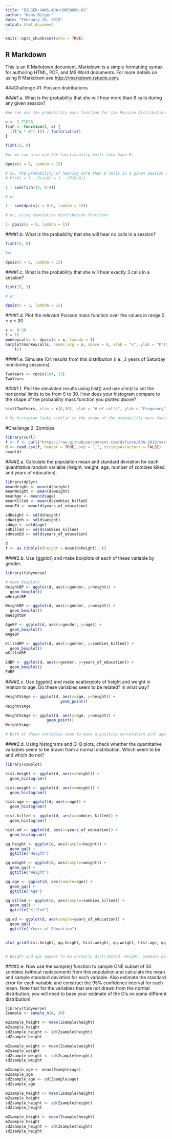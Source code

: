 ```yaml
---
title: "BILGER-HANS-ADA-HOMEWORK-02"
author: "Hans Bilger"
date: "February 26, 2019"
output: html_document
---
```


```r
knitr::opts_chunk$set(echo = TRUE)
```

## R Markdown

This is an R Markdown document. Markdown is a simple formatting syntax for authoring HTML, PDF, and MS Word documents. For more details on using R Markdown see <http://rmarkdown.rstudio.com>.


###Challenge #1: Poisson distributions

####1.a. What is the probability that she will hear more than 8 calls during any given session?
```r

#We can use the probability mass function for the Poisson distribution to determine this: 

e <- 2.71828
fish <- function(l, x) {
  ((l^x * e^(-l)) / factorial(x))
} 

fish(15, 8)

#or we can also use the functionality built into base R:

dpois(x = 8, lambda = 15)

```

```r

# So, the probability of hearing more than 8 calls in a given session should be:
# P(>8) = 1 - P(<=8) = 1 - (P(0:8))

1 - sum(fish(15, 0:8))          

# or

1 - sum(dpois(x = 0:8, lambda = 15))

# or, using cumulative distribution functions

1- ppois(q = 8, lambda = 15)


```

####1.b. What is the probability that she will hear no calls in a session?

```r

fish(15, 0)

#or

dpois(x = 0, lambda = 15)

```

####1.c. What is the probability that she will hear exactly 3 calls in a session?

```r

fish(15, 3)

# or

dpois(x = 3, lambda = 15)

```

####1.d. Plot the relevant Poisson mass function over the values in range 0 ≤ x ≤ 30

```r

x <- 0:30
l = 15
monkeycalls <- dpois(x = x, lambda = l)
barplot(monkeycalls, names.arg = x, space = 0, xlab = "x", ylab = "Pr(X = x)", main = paste0("Probability Mass Function\nlambda = ", 
    l))

```

####1.e. Simulate 104 results from this distribution (i.e., 2 years of Saturday monitoring sessions).

```r

TwoYears <- rpois(104, 15)
TwoYears

```

####1.f. Plot the simulated results using hist() and use xlim() to set the horizontal limits to be from 0 to 30. How does your histogram compare to the shape of the probability mass function you plotted above?

```r

hist(TwoYears, xlim = c(0,30), xlab = "# of calls", ylab = "Frequency", prob = TRUE)

# My histogram looks similar to the shape of the probability mass function plotted above, but the shape of the curve is not quite as smooth. I assume this is because the histogram is constructed from fewer observations.
```

#Challenge 2: Zombies

```r
library(curl)
f <- f <- curl("https://raw.githubusercontent.com/difiore/ADA-2019/master/zombies.csv")
d <- read.csv(f, header = TRUE, sep = ",", stringsAsFactors = FALSE)
head(d)
```

####2.a. Calculate the population mean and standard deviation for each quantitative random variable (height, weight, age, number of zombies killed, and years of education).

```r
library(dplyr)
meanHeight <- mean(d$height)
meanWeight <- mean(d$weight)
meanAge <- mean(d$age)
meanKilled <- mean(d$zombies_killed)
meanEd <- mean(d$years_of_education)

sdHeight <- sd(d$height)
sdWeigth <- sd(d$weight)
sdAge <- sd(d$age)
sdKilled <- sd(d$zombies_killed)
sdmeanEd <- sd(d$years_of_education)

d
f <- as.tibble(c(height = mean(d$height), ))
```

####2.b. Use {ggplot} and make boxplots of each of these variable by gender.
```r
library(tidyverse)

# mean boxplots
HeightBP <- ggplot(d, aes(x=gender, y=height)) + 
  geom_boxplot()
mHeightBP

WeightBP <- ggplot(d, aes(x=gender, y=weight)) + 
  geom_boxplot()
mWeightBP

AgeBP <- ggplot(d, aes(x=gender, y=age)) + 
  geom_boxplot()
mAgeBP

KilledBP <- ggplot(d, aes(x=gender, y=zombies_killed)) + 
  geom_boxplot()
mKilledBP

EdBP <- ggplot(d, aes(x=gender, y=years_of_education)) + 
  geom_boxplot()
EdBP

```

####2.c. Use {ggplot} and make scatterplots of height and weight in relation to age. Do these variables seem to be related? In what way?

```r
HeightVsAge <- ggplot(d, aes(x=age, y=height)) +
                        geom_point()
HeightVsAge

WeightVsAge <- ggplot(d, aes(x=age, y=weight)) +
                  geom_point()
WeightVsAge

# Both of these variables seem to have a positive correlation with age.
```

####2.d. Using histograms and Q-Q plots, check whether the quantitative variables seem to be drawn from a normal distribution. Which seem to be and which do not?

```r
library(cowplot)

hist.height <- ggplot(d, aes(x=height)) +
  geom_histogram()

hist.weight <- ggplot(d, aes(x=weight)) +
  geom_histogram()

hist.age <- ggplot(d, aes(x=age)) +
  geom_histogram()

hist.killed <- ggplot(d, aes(x=zombies_killed)) +
  geom_histogram()

hist.ed <- ggplot(d, aes(x=years_of_education)) +
  geom_histogram()

qq.height <- ggplot(d, aes(sample=height)) +
  geom_qq() +
  ggtitle("Height")

qq.weight <- ggplot(d, aes(sample=weight)) +
  geom_qq() +
  ggtitle("Weight")

qq.age <- ggplot(d, aes(sample=age)) +
  geom_qq() +
  ggtitle("Age")

qq.killed <- ggplot(d, aes(sample=zombies_killed)) +
  geom_qq() +
  ggtitle("Killed")

qq.ed <- ggplot(d, aes(sample=years_of_education)) +
  geom_qq() +
  ggtitle("Years of Education")


plot_grid(hist.height, qq.height, hist.weight, qq.weight, hist.age, qq.age, hist.killed, qq.killed, hist.ed, qq.ed)


# Weight and age appear to be normally distributed. Height, zombies_killed, and years_of_education appear not to be normally distributed.

```

####2.e. Now use the sample() function to sample ONE subset of 30 zombies (without replacement) from this population and calculate the mean and sample standard deviation for each variable. Also estimate the standard error for each variable and construct the 95% confidence interval for each mean. Note that for the variables that are not drawn from the normal distribution, you will need to base your estimate of the CIs on some different distribution!
```r
library(tidyverse)
Zsample <- sample_n(d, 30)

mZsample_height <- mean(Zsample$height)
mZsample_height
sdZsample_height <- sd(Zsample$height)
sdZsample_height

mZsample_weight <- mean(Zsample$weight)
mZsample_weight
sdZsample_weight <- sd(Zsample$weight)
sdZsample_weight

mZsample_age <- mean(Zsample$age)
mZsample_age
sdZsample_age <- sd(Zsample$age)
sdZsample_age

mZsample_height <- mean(Zsample$height)
mZsample_height
sdZsample_height <- sd(Zsample$height)
sdZsample_height

mZsample_height <- mean(Zsample$height)
mZsample_height
sdZsample_height <- sd(Zsample$height)
sdZsample_height

```